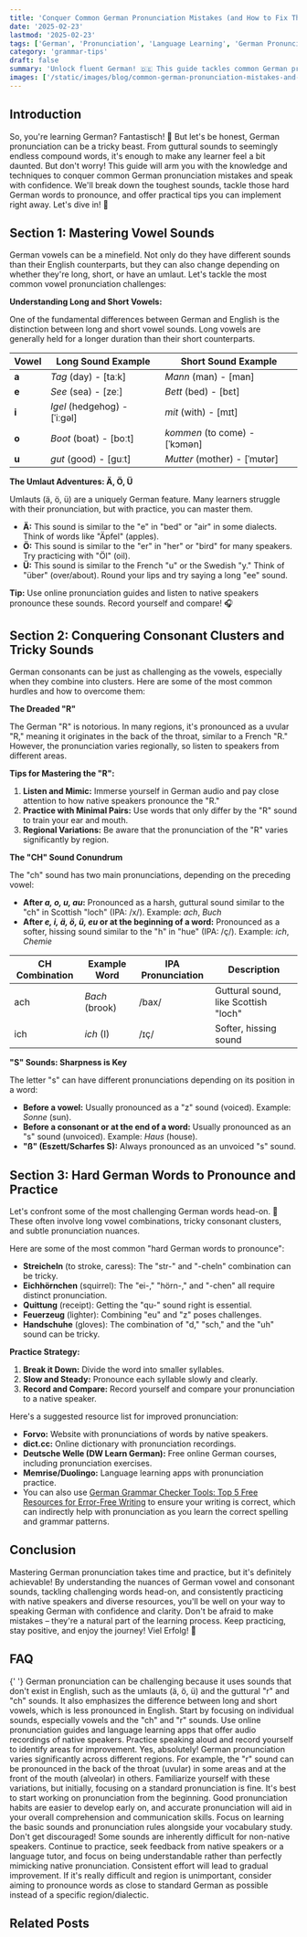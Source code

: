 ```yaml
---
title: 'Conquer Common German Pronunciation Mistakes (and How to Fix Them)'
date: '2025-02-23'
lastmod: '2025-02-23'
tags: ['German', 'Pronunciation', 'Language Learning', 'German Pronunciation Mistakes', 'Hard German Words to Pronounce']
category: 'grammar-tips'
draft: false
summary: 'Unlock fluent German! 🇩🇪 This guide tackles common German pronunciation mistakes, including the hardest German words to pronounce. Learn practical tips, improve your accent, and gain confidence in speaking German. 💪'
images: ['/static/images/blog/common-german-pronunciation-mistakes-and-how-to-fix-them-1.webp']
---
```


## Introduction

So, you're learning German? Fantastisch! 🥳 But let's be honest, German pronunciation can be a tricky beast. From guttural sounds to seemingly endless compound words, it's enough to make any learner feel a bit daunted. But don't worry! This guide will arm you with the knowledge and techniques to conquer common German pronunciation mistakes and speak with confidence. We'll break down the toughest sounds, tackle those hard German words to pronounce, and offer practical tips you can implement right away. Let's dive in! 🚀

## Section 1: Mastering Vowel Sounds

German vowels can be a minefield. Not only do they have different sounds than their English counterparts, but they can also change depending on whether they're long, short, or have an umlaut. Let's tackle the most common vowel pronunciation challenges:

**Understanding Long and Short Vowels:**

One of the fundamental differences between German and English is the distinction between long and short vowel sounds. Long vowels are generally held for a longer duration than their short counterparts.

| Vowel | Long Sound Example           | Short Sound Example           |
| ----- | ---------------------------- | ----------------------------- |
| **a** | _Tag_ (day) - [taːk]         | _Mann_ (man) - [man]          |
| **e** | _See_ (sea) - [zeː]          | _Bett_ (bed) - [bɛt]          |
| **i** | _Igel_ (hedgehog) - [ˈiːɡəl] | _mit_ (with) - [mɪt]          |
| **o** | _Boot_ (boat) - [boːt]       | _kommen_ (to come) - [ˈkɔmən] |
| **u** | _gut_ (good) - [ɡuːt]        | _Mutter_ (mother) - [ˈmʊtər]  |

**The Umlaut Adventures: Ä, Ö, Ü**

Umlauts (ä, ö, ü) are a uniquely German feature. Many learners struggle with their pronunciation, but with practice, you can master them.

- **Ä:** This sound is similar to the "e" in "bed" or "air" in some dialects. Think of words like "Äpfel" (apples).
- **Ö:** This sound is similar to the "er" in "her" or "bird" for many speakers. Try practicing with "Öl" (oil).
- **Ü:** This sound is similar to the French "u" or the Swedish "y." Think of "über" (over/about). Round your lips and try saying a long "ee" sound.

**Tip:** Use online pronunciation guides and listen to native speakers pronounce these sounds. Record yourself and compare! 🎧

## Section 2: Conquering Consonant Clusters and Tricky Sounds

German consonants can be just as challenging as the vowels, especially when they combine into clusters. Here are some of the most common hurdles and how to overcome them:

**The Dreaded "R"**

The German "R" is notorious. In many regions, it's pronounced as a uvular "R," meaning it originates in the back of the throat, similar to a French "R." However, the pronunciation varies regionally, so listen to speakers from different areas.

**Tips for Mastering the "R":**

1.  **Listen and Mimic:** Immerse yourself in German audio and pay close attention to how native speakers pronounce the "R."
2.  **Practice with Minimal Pairs:** Use words that only differ by the "R" sound to train your ear and mouth.
3.  **Regional Variations:** Be aware that the pronunciation of the "R" varies significantly by region.

**The "CH" Sound Conundrum**

The "ch" sound has two main pronunciations, depending on the preceding vowel:

- **After _a, o, u, au_:** Pronounced as a harsh, guttural sound similar to the "ch" in Scottish "loch" (IPA: /x/). Example: _ach_, _Buch_
- **After _e, i, ä, ö, ü, eu_ or at the beginning of a word:** Pronounced as a softer, hissing sound similar to the "h" in "hue" (IPA: /ç/). Example: _ich_, _Chemie_

| CH Combination | Example Word   | IPA Pronunciation | Description                          |
| -------------- | -------------- | ----------------- | ------------------------------------ |
| ach            | _Bach_ (brook) | /bax/             | Guttural sound, like Scottish "loch" |
| ich            | _ich_ (I)      | /ɪç/              | Softer, hissing sound                |

**"S" Sounds: Sharpness is Key**

The letter "s" can have different pronunciations depending on its position in a word:

- **Before a vowel:** Usually pronounced as a "z" sound (voiced). Example: _Sonne_ (sun).
- **Before a consonant or at the end of a word:** Usually pronounced as an "s" sound (unvoiced). Example: _Haus_ (house).
- **"ß" (Eszett/Scharfes S):** Always pronounced as an unvoiced "s" sound.

## Section 3: Hard German Words to Pronounce and Practice

Let's confront some of the most challenging German words head-on. 😤 These often involve long vowel combinations, tricky consonant clusters, and subtle pronunciation nuances.

Here are some of the most common "hard German words to pronounce":

- **Streicheln** (to stroke, caress): The "str-" and "-cheln" combination can be tricky.
- **Eichhörnchen** (squirrel): The "ei-," "hörn-," and "-chen" all require distinct pronunciation.
- **Quittung** (receipt): Getting the "qu-" sound right is essential.
- **Feuerzeug** (lighter): Combining "eu" and "z" poses challenges.
- **Handschuhe** (gloves): The combination of "d," "sch," and the "uh" sound can be tricky.

**Practice Strategy:**

1.  **Break it Down:** Divide the word into smaller syllables.
2.  **Slow and Steady:** Pronounce each syllable slowly and clearly.
3.  **Record and Compare:** Record yourself and compare your pronunciation to a native speaker.

Here's a suggested resource list for improved pronunciation:

- **Forvo:** Website with pronunciations of words by native speakers.
- **dict.cc:** Online dictionary with pronunciation recordings.
- **Deutsche Welle (DW Learn German):** Free online German courses, including pronunciation exercises.
- **Memrise/Duolingo:** Language learning apps with pronunciation practice.
- You can also use [German Grammar Checker Tools: Top 5 Free Resources for Error-Free Writing](/blog/german-grammar-checker-tools-top-5-free-resources-for-error-free-writing) to ensure your writing is correct, which can indirectly help with pronunciation as you learn the correct spelling and grammar patterns.

## Conclusion

Mastering German pronunciation takes time and practice, but it's definitely achievable! By understanding the nuances of German vowel and consonant sounds, tackling challenging words head-on, and consistently practicing with native speakers and diverse resources, you'll be well on your way to speaking German with confidence and clarity. Don't be afraid to make mistakes – they're a natural part of the learning process. Keep practicing, stay positive, and enjoy the journey! Viel Erfolg! 🎉

## FAQ

{' '}
<FAQ question="Why is German pronunciation so hard?">
  German pronunciation can be challenging because it uses sounds that don't exist in English, such as the umlauts (ä, ö, ü) and the guttural "r" and "ch" sounds. It also emphasizes the difference between long and short vowels, which is less
  pronounced in English.
</FAQ>
<FAQ question="What are some easy ways to improve my German pronunciation?">
  Start by focusing on individual sounds, especially vowels and the "ch" and "r" sounds. Use online pronunciation guides and language learning apps that offer audio recordings of native speakers. Practice speaking aloud and record yourself
  to identify areas for improvement.
</FAQ>
<FAQ question="Are there regional differences in German pronunciation?">
  Yes, absolutely! German pronunciation varies significantly across different regions. For example, the "r" sound can be pronounced in the back of the throat (uvular) in some areas and at the front of the mouth (alveolar) in others.
  Familiarize yourself with these variations, but initially, focusing on a standard pronunciation is fine.
</FAQ>
<FAQ question="Should I focus on pronunciation from the beginning or wait until I have a better vocabulary?">
  It's best to start working on pronunciation from the beginning. Good pronunciation habits are easier to develop early on, and accurate pronunciation will aid in your overall comprehension and communication skills. Focus on learning the
  basic sounds and pronunciation rules alongside your vocabulary study.
</FAQ>
<FAQ question="What if I still struggle with certain sounds after lots of practice?">Don't get discouraged! Some sounds are inherently difficult for non-native speakers. Continue to practice, seek feedback from native speakers or a language tutor, and focus on being understandable rather than perfectly mimicking native pronunciation. Consistent effort will lead to gradual improvement. If it's really difficult and region is unimportant, consider aiming to pronounce words as close to standard German as possible instead of a specific region/dialectic.</FAQ>

## Related Posts

<RelatedPost
  href="/blog/german-grammar-checker-tools-top-5-free-resources-for-error-free-writing"
  title="German Grammar Checker Tools: Top 5 Free Resources for Error-Free Writing"
  summary="Struggling with German grammar? Discover the top 5 free German grammar checker tools to refine your writing and speak like a native! From simple mistakes to complex sentence structures, these tools will help you achieve error-free German. 🇩🇪✨"
/>
